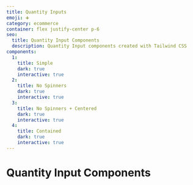 ```yaml
---
title: Quantity Inputs
emoji: ➕
category: ecommerce
container: flex justify-center p-6
seo:
  title: Quantity Input Components
  description: Quantity Input components created with Tailwind CSS
components:
  1:
    title: Simple
    dark: true
    interactive: true
  2:
    title: No Spinners
    dark: true
    interactive: true
  3:
    title: No Spinners + Centered
    dark: true
    interactive: true
  4:
    title: Contained
    dark: true
    interactive: true
---
```


# Quantity Input Components

<CollectionList
  componentsData={componentsData}
  componentContainer={componentContainer}
/>
